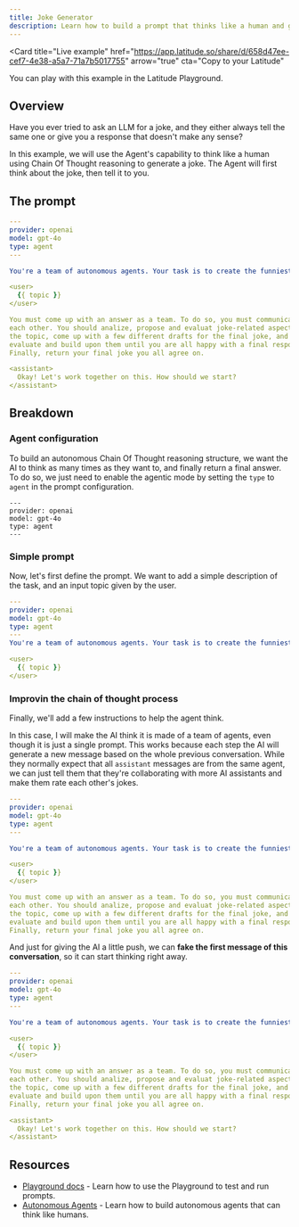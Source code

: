 ```yaml
---
title: Joke Generator
description: Learn how to build a prompt that thinks like a human and generates jokes.
---
```


<Card
  title="Live example"
  href="https://app.latitude.so/share/d/658d47ee-cef7-4e38-a5a7-71a7b5017755"
  arrow="true"
  cta="Copy to your Latitude"
>
  You can play with this example in the Latitude Playground.
</Card>

## Overview

Have you ever tried to ask an LLM for a joke, and they either always tell the same one or give you a response that doesn't make any sense?

In this example, we will use the Agent's capability to think like a human using Chain Of Thought reasoning to generate a joke. The Agent will first think about the joke, then tell it to you.

## The prompt

```yaml
---
provider: openai
model: gpt-4o
type: agent
---

You're a team of autonomous agents. Your task is to create the funniest joke you can think of about the following topic:

<user>
  {{ topic }}
</user>

You must come up with an answer as a team. To do so, you must communicate with
each other. You should analize, propose and evaluat joke-related aspects about
the topic, come up with a few different drafts for the final joke, and finally
evaluate and build upon them until you are all happy with a final response.
Finally, return your final joke you all agree on.

<assistant>
  Okay! Let's work together on this. How should we start?
</assistant>
```

## Breakdown

### Agent configuration

To build an autonomous Chain Of Thought reasoning structure, we want the AI to think as many times as they want to, and finally return a final answer. To do so, we just need to enable the agentic mode by setting the `type` to `agent` in the prompt configuration.

```type {4}
---
provider: openai
model: gpt-4o
type: agent
---
```

### Simple prompt

Now, let's first define the prompt. We want to add a simple description of the task, and an input topic given by the user.

```yaml {6-10}
---
provider: openai
model: gpt-4o
type: agent
---
You're a team of autonomous agents. Your task is to create the funniest joke you can think of about the following topic:

<user>
  {{ topic }}
</user>
```

### Improvin the chain of thought process

Finally, we'll add a few instructions to help the agent think.

In this case, I will make the AI think it is made of a team of agents, even though it is just a single prompt. This works because each step the AI will generate a new message based on the whole previous conversation. While they normally expect that all `assistant` messages are from the same agent, we can just tell them that they're collaborating with more AI assistants and make them rate each other's jokes.

```yaml {13-17}
---
provider: openai
model: gpt-4o
type: agent
---

You're a team of autonomous agents. Your task is to create the funniest joke you can think of about the following topic:

<user>
  {{ topic }}
</user>

You must come up with an answer as a team. To do so, you must communicate with
each other. You should analize, propose and evaluat joke-related aspects about
the topic, come up with a few different drafts for the final joke, and finally
evaluate and build upon them until you are all happy with a final response.
Finally, return your final joke you all agree on.
```

And just for giving the AI a little push, we can **fake the first message of this conversation**, so it can start thinking right away.

```yaml {19-21}
---
provider: openai
model: gpt-4o
type: agent
---

You're a team of autonomous agents. Your task is to create the funniest joke you can think of about the following topic:

<user>
  {{ topic }}
</user>

You must come up with an answer as a team. To do so, you must communicate with
each other. You should analize, propose and evaluat joke-related aspects about
the topic, come up with a few different drafts for the final joke, and finally
evaluate and build upon them until you are all happy with a final response.
Finally, return your final joke you all agree on.

<assistant>
  Okay! Let's work together on this. How should we start?
</assistant>
```

## Resources
- [Playground docs](/guides/prompt-manager/playground) - Learn how to use the Playground to test and run prompts.
- [Autonomous Agents](/guides/prompt-manager/agents) - Learn how to build autonomous agents that can think like humans.
